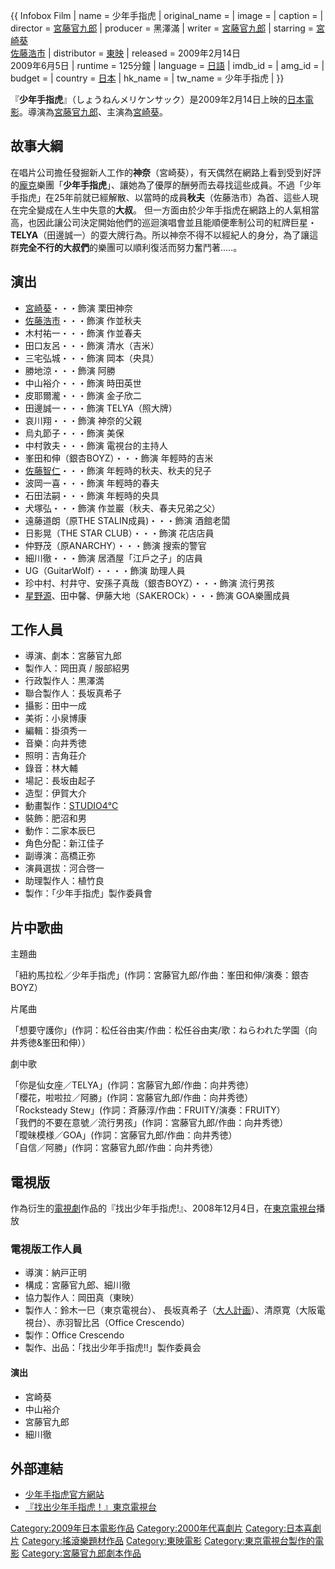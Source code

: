 {{ Infobox Film
| name = 少年手指虎
| original_name = {{lang|ja|少年メリケンサック}}
| image = 
| caption = 
| director = [[宮藤官九郎|宮藤官九郎]]
| producer = 黑澤滿
| writer = [[宮藤官九郎|宮藤官九郎]]
| starring = [[宮崎葵|宮崎葵]]<br />[[佐藤浩市|佐藤浩市]]
| distributor = {{JPN}}[[東映|東映]]
| released = {{JPN}}2009年2月14日<br />{{TWN}}2009年6月5日
| runtime = 125分鐘
| language = [[日語|日語]]
| imdb_id = 
| amg_id = 
| budget = 
| country = [[日本|日本]]
| hk_name            = 
| tw_name            = 少年手指虎
| }}

『'''少年手指虎'''』（しょうねんメリケンサック）是2009年2月14日上映的[[日本|日本]][[電影|電影]]。導演為[[宮藤官九郎|宮藤官九郎]]、主演為[[宮崎葵|宮崎葵]]。

== 故事大綱 ==
在唱片公司擔任發掘新人工作的'''神奈'''（宮崎葵），有天偶然在網路上看到受到好評的[[龐克|龐克]]樂團「'''少年手指虎'''」、讓她為了優厚的酬勞而去尋找這些成員。不過「少年手指虎」在25年前就已經解散、以當時的成員'''秋夫'''（佐藤浩市）為首、這些人現在完全變成在人生中失意的'''大叔'''。
但一方面由於少年手指虎在網路上的人氣相當高，也因此讓公司決定開始他們的巡迴演唱會並且能順便牽制公司的紅牌巨星・'''TELYA'''（田邊誠一）的耍大牌行為。所以神奈不得不以經紀人的身分，為了讓這群'''完全不行的大叔們'''的樂團可以順利復活而努力奮鬥著.....。

== 演出 ==
* [[宮崎葵|宮崎葵]]・・・飾演 栗田神奈
* [[佐藤浩市|佐藤浩市]]・・・飾演 作並秋夫
* 木村祐一・・・飾演 作並春夫
* 田口友呂・・・飾演 清水（吉米）
* 三宅弘城・・・飾演 岡本（央具）
* 勝地涼・・・飾演 阿勝
* 中山裕介・・・飾演 時田英世
* 皮耶爾瀧・・・飾演 金子欣二
* 田邊誠一・・・飾演 TELYA（照大牌）
* 哀川翔・・・飾演 神奈的父親
* 烏丸節子・・・飾演 美保
* 中村敦夫・・・飾演 電視台的主持人
* 峯田和伸（銀杏BOYZ）・・・飾演 年輕時的吉米
* [[佐藤智仁|佐藤智仁]]・・・飾演 年輕時的秋夫、秋夫的兒子
* 波岡一喜・・・飾演 年輕時的春夫
* 石田法嗣・・・飾演 年輕時的央具
* 犬塚弘・・・飾演 作並巖（秋夫、春夫兄弟之父）
* 遠藤道朗（原THE STALIN成員)・・・飾演 酒館老闆
* 日影晃（THE STAR CLUB）・・・飾演 花店店員
* 仲野茂（原ANARCHY）・・・飾演 搜索的警官
* 細川徹・・・飾演 居酒屋「江戶之子」的店員
* UG（GuitarWolf）・・・・飾演 助理人員
* 珍中村、村井守、安孫子真哉（銀杏BOYZ）・・・飾演 流行男孩
* [[星野源|星野源]]、田中馨、伊藤大地（SAKEROCk）・・・飾演 GOA樂團成員

== 工作人員 ==
*導演、劇本：宮藤官九郎
*製作人：岡田真 / 服部紹男
*行政製作人：黒澤満
*聯合製作人：長坂真希子
*攝影：田中一成
*美術：小泉博康
*編輯：掛須秀一
*音樂：向井秀徳
*照明：吉角荘介
*錄音：林大輔
*場記：長坂由起子
*造型：伊賀大介
*動畫製作：[[STUDIO4℃|STUDIO4℃]]
*裝飾：肥沼和男
*動作：二家本辰巳
*角色分配：新江佳子
*副導演：高橋正弥
*演員選拔：河合啓一
*助理製作人：植竹良
*製作：「少年手指虎」製作委員會

==片中歌曲 ==
;主題曲
「紐約馬拉松／少年手指虎」(作詞：宮藤官九郎/作曲：峯田和伸/演奏：銀杏BOYZ）

;片尾曲
「想要守護你」(作詞：松任谷由実/作曲：松任谷由実/歌：ねらわれた学園（向井秀徳&峯田和伸））

;劇中歌
「你是仙女座／TELYA」(作詞：宮藤官九郎/作曲：向井秀徳）<br/>
「櫻花，啦啦拉／阿勝」(作詞：宮藤官九郎/作曲：向井秀徳）<br/>
「Rocksteady Stew」(作詞：斉藤淳/作曲：FRUITY/演奏：FRUITY）<br/>
「我們的不要在意號／流行男孩」(作詞：宮藤官九郎/作曲：向井秀徳）<br/>
「曖昧模様／GOA」(作詞：宮藤官九郎/作曲：向井秀徳）<br/>
「自信／阿勝」(作詞：宮藤官九郎/作曲：向井秀徳）

== 電視版 ==
作為衍生的[[電視劇|電視劇]]作品的『找出少年手指虎!』、2008年12月4日，在[[東京電視台|東京電視台]]播放

=== 電視版工作人員 ===
* 導演：納戸正明
* 構成：宮藤官九郎、細川徹
* 協力製作人：岡田真（東映）
* 製作人：鈴木一巳（東京電視台）、 長坂真希子（[[大人計画|大人計画]]）、清原寛（大阪電視台）、赤羽智比呂（Office Crescendo）
* 製作：Office Crescendo
* 製作、出品：「找出少年手指虎!!」製作委員会

==== 演出 ====
* 宮崎葵
* 中山裕介
* 宮藤官九郎
* 細川徹

== 外部連結 ==
* [http://www.meriken-movie.jp/ 少年手指虎官方網站] {{Wayback|url=http://www.meriken-movie.jp/ |date=20090503122349 }}
* [http://www.tv-tokyo.co.jp/meriken/index.html 『找出少年手指虎！』東京電視台] {{Wayback|url=http://www.tv-tokyo.co.jp/meriken/index.html |date=20100203072426 }}
{{DEFAULTSORT:Syounenmerikensakku}}
[[Category:2009年日本電影作品|Category:2009年日本電影作品]]
[[Category:2000年代喜劇片|Category:2000年代喜劇片]]
[[Category:日本喜劇片|Category:日本喜劇片]]
[[Category:搖滾樂題材作品|Category:搖滾樂題材作品]]
[[Category:東映電影|Category:東映電影]]
[[Category:東京電視台製作的電影|Category:東京電視台製作的電影]]
[[Category:宮藤官九郎劇本作品|Category:宮藤官九郎劇本作品]]